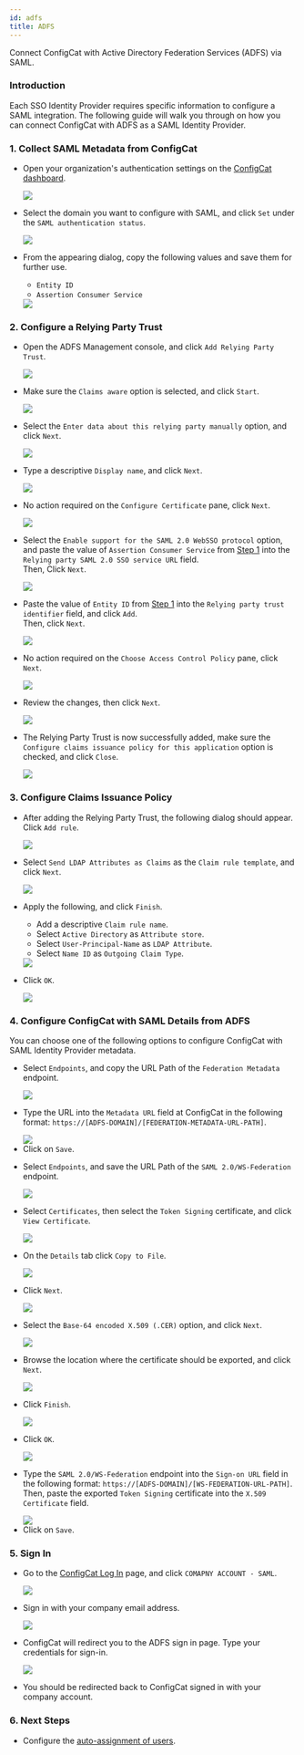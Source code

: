 ```yaml
---
id: adfs
title: ADFS
---
```



Connect ConfigCat with Active Directory Federation Services (ADFS) via SAML.

### Introduction
Each SSO Identity Provider requires specific information to configure a SAML integration. The following guide will walk you through on how you can connect ConfigCat with ADFS as a SAML Identity Provider.

### 1. Collect SAML Metadata from ConfigCat
- Open your organization's authentication settings on the <a href="https://app.configcat.com/organization/authentication" target="_blank">ConfigCat dashboard</a>.

  <img class="saml-tutorial-img" src="/static/assets/saml/dashboard/authentication.png" />

- Select the domain you want to configure with SAML, and click `Set` under the `SAML authentication status`.

  <img class="saml-tutorial-img" src="/static/assets/saml/dashboard/domains.png" />

- From the appearing dialog, copy the following values and save them for further use.
    - `Entity ID`
    - `Assertion Consumer Service`

    <img class="saml-tutorial-img" src="/static/assets/saml/dashboard/saml_config.png" />

### 2. Configure a Relying Party Trust

- Open the ADFS Management console, and click `Add Relying Party Trust`.

  <img class="saml-tutorial-img" src="/static/assets/saml/adfs/2_add_relying_party.png" />

- Make sure the `Claims aware` option is selected, and click `Start`.

  <img class="saml-tutorial-img" src="/static/assets/saml/adfs/3_claims_aware.png" />

- Select the `Enter data about this relying party manually` option, and click `Next`.

  <img class="saml-tutorial-img" src="/static/assets/saml/adfs/4_manual_metadata.png" />

- Type a descriptive `Display name`, and click `Next`.

  <img class="saml-tutorial-img" src="/static/assets/saml/adfs/5_name.png" />

- No action required on the `Configure Certificate` pane, click `Next`.

  <img class="saml-tutorial-img" src="/static/assets/saml/adfs/6_configure_cert.png" />

- Select the `Enable support for the SAML 2.0 WebSSO protocol` option, and paste the value of `Assertion Consumer Service` from [Step 1](#1-collect-saml-metadata-from-configcat) into the `Relying party SAML 2.0 SSO service URL` field.  
Then, Click `Next`.

  <img class="saml-tutorial-img" src="/static/assets/saml/adfs/7_acs_url.png" />

- Paste the value of `Entity ID` from [Step 1](#1-collect-saml-metadata-from-configcat) into the `Relying party trust identifier` field, and click `Add`.  
Then, click `Next`.

  <img class="saml-tutorial-img" src="/static/assets/saml/adfs/8_add_entity_id.png" />

- No action required on the `Choose Access Control Policy` pane, click `Next`.

  <img class="saml-tutorial-img" src="/static/assets/saml/adfs/9_access_control_policy.png" />

- Review the changes, then click `Next`.

  <img class="saml-tutorial-img" src="/static/assets/saml/adfs/10_ready_to_add_trust.png" />

- The Relying Party Trust is now successfully added, make sure the `Configure claims issuance policy for this application` option is checked, and click `Close`.

  <img class="saml-tutorial-img" src="/static/assets/saml/adfs/11_finish_party.png" />

### 3. Configure Claims Issuance Policy

- After adding the Relying Party Trust, the following dialog should appear.  
Click `Add rule`.

  <img class="saml-tutorial-img" src="/static/assets/saml/adfs/12_edit_claims.png" />

- Select `Send LDAP Attributes as Claims` as the `Claim rule template`, and click `Next`.

  <img class="saml-tutorial-img" src="/static/assets/saml/adfs/13_ldap_claims.png" />

- Apply the following, and click `Finish`.
    - Add a descriptive `Claim rule name`.
    - Select `Active Directory` as `Attribute store`.
    - Select `User-Principal-Name` as `LDAP Attribute`.
    - Select `Name ID` as `Outgoing Claim Type`.

  <img class="saml-tutorial-img" src="/static/assets/saml/adfs/14_unc_to_nameid.png" />

- Click `OK`.

  <img class="saml-tutorial-img" src="/static/assets/saml/adfs/15_finish_claims.png" />

### 4. Configure ConfigCat with SAML Details from ADFS

You can choose one of the following options to configure ConfigCat with SAML Identity Provider metadata.

<Tabs>
  <TabItem value="metadataUrl" label="Metadata URL" default>
    <ul>
      <li>
        <p>Select <code>Endpoints</code>, and copy the URL Path of the <code>Federation Metadata</code> endpoint.</p>
        <img class="saml-tutorial-img" src="/static/assets/saml/adfs/metadata_url.png" />
      </li>
      <li>
        <p>Type the URL into the <code>Metadata URL</code> field at ConfigCat in the following format: <code>https://[ADFS-DOMAIN]/[FEDERATION-METADATA-URL-PATH]</code>.</p>
        <img class="saml-tutorial-img" src="/static/assets/saml/adfs/cc_metadata.png" />
      </li>
      <li>
        Click on <code>Save</code>.
      </li>
    </ul>
  </TabItem>
  <TabItem value="manual" label="Manual Configuration">
    <ul>
      <li>
        <p>Select <code>Endpoints</code>, and save the URL Path of the <code>SAML 2.0/WS-Federation</code> endpoint.</p>
        <img class="saml-tutorial-img" src="/static/assets/saml/adfs/login_url.png" />
      </li>
      <li>
        <p>Select <code>Certificates</code>, then select the <code>Token Signing</code> certificate, and click <code>View Certificate</code>.</p>
        <img class="saml-tutorial-img" src="/static/assets/saml/adfs/view_cert.png" />
      </li>
      <li>
        <p>On the <code>Details</code> tab click <code>Copy to File</code>.</p>
        <img class="saml-tutorial-img" src="/static/assets/saml/adfs/copy_cert_to_file.png" />
      </li>
      <li>
        <p>Click <code>Next</code>.</p>
        <img class="saml-tutorial-img" src="/static/assets/saml/adfs/cert_wizard.png" />
      </li>
      <li>
        <p>Select the <code>Base-64 encoded X.509 (.CER)</code> option, and click <code>Next</code>.</p>
        <img class="saml-tutorial-img" src="/static/assets/saml/adfs/cert_export_base64.png" />
      </li>
      <li>
        <p>Browse the location where the certificate should be exported, and click <code>Next</code>.</p>
        <img class="saml-tutorial-img" src="/static/assets/saml/adfs/cert_name.png" />
      </li>
      <li>
        <p>Click <code>Finish</code>.</p>
        <img class="saml-tutorial-img" src="/static/assets/saml/adfs/cert_finish.png" />
      </li>
      <li>
        <p>Click <code>OK</code>.</p>
        <img class="saml-tutorial-img" src="/static/assets/saml/adfs/cert_export_ok.png" />
      </li>
      <li>
        <p>Type the <code>SAML 2.0/WS-Federation</code> endpoint into the <code>Sign-on URL</code> field in the following format: <code>https://[ADFS-DOMAIN]/[WS-FEDERATION-URL-PATH]</code>.
        Then, paste the exported <code>Token Signing</code> certificate into the <code>X.509 Certificate</code> field.</p>
        <img class="saml-tutorial-img" src="/static/assets/saml/adfs/cc_manual.png" />
      </li>
      <li>
        Click on <code>Save</code>.
      </li>
    </ul>
  </TabItem>
</Tabs>

### 5. Sign In
- Go to the <a href="https://app.configcat.com/login" target="_blank">ConfigCat Log In</a> page, and click `COMAPNY ACCOUNT - SAML`.
  
  <img class="saml-tutorial-img" src="/static/assets/saml/dashboard/saml_login.png" />

- Sign in with your company email address.

  <img class="saml-tutorial-img" src="/static/assets/saml/dashboard/company_email.png" />

- ConfigCat will redirect you to the ADFS sign in page. Type your credentials for sign-in.

  <img class="saml-tutorial-img" src="/static/assets/saml/adfs/login.png" />

- You should be redirected back to ConfigCat signed in with your company account.

### 6. Next Steps

- Configure the [auto-assignment of users](../../auto-assign-users).